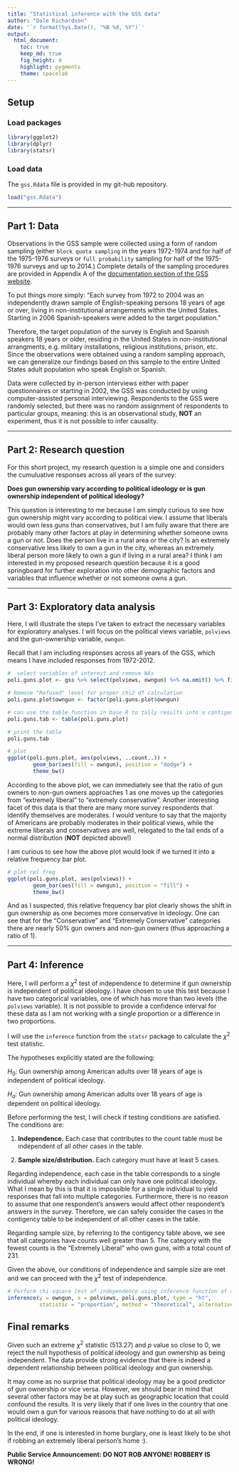 ```yaml
---
title: "Statistical inference with the GSS data"
author: "Dale Richardson"
date: '`r format(Sys.Date(), "%B %d, %Y")`'
output: 
  html_document:
    toc: true
    keep_md: true
    fig_height: 4
    highlight: pygments
    theme: spacelab
---
```


## Setup

### Load packages

```r
library(ggplot2)
library(dplyr)
library(statsr)
```

### Load data

The `gss.Rdata` file is provided in my git-hub repository. 

```r
load("gss.Rdata")
```



* * *

## Part 1: Data

Observations in the GSS sample were collected using a form of random sampling (either `block quota sampling` in the years 1972-1974 and for half of the 1975-1976 surveys or `full probability` sampling for half of the 1975-1976 surveys and up to 2014.) Complete details of the sampling procedures are provided in Appendix A of the [documentation section of the GSS website](http://gss.norc.org/Get-Documentation).  

To put things more simply: "Each survey from 1972 to 2004 was an independently drawn sample of English-speaking persons 18 years of age or over, living in non-institutional arrangements within the United States. Starting in 2006 Spanish-speakers were added to the target population."

Therefore, the target population of the survey is English and Spanish speakers 18 years or older, residing in the United States in non-institutional arrangments, e.g. military installations, religious institutions, prison, etc. Since the observations were obtained using a random sampling approach, we can generalize our findings based on this sample to the entire United States adult population who speak English or Spanish.

Data were collected by in-person interviews either with paper questionnaires or starting in 2002, the GSS was conducted by using computer-assisted personal interviewing. Respondents to the GSS were randomly selected, but there was no random assignment of respondents to particular groups, meaning: this is an observational study, **NOT** an experiment, thus it is not possible to infer causality. 


* * *

## Part 2: Research question

For this short project, my research question is a simple one and considers the cumuluative responses across all years of the survey:

**Does gun ownership vary according to political ideology or is gun ownership independent of political ideology?**

This question is interesting to me because I am simply curious to see how gun ownership might vary according to political view. I assume that liberals would own less guns than conservatives, but I am fully aware that there are probably many other factors at play in determining whether someone owns a gun or not. Does the person live in a rural area or the city? Is an extremely conservative less likely to own a gun in the city, whereas an extremely liberal person more likely to own a gun if living in a rural area? I think I am interested in my proposed research question because it is a good springboard for further exploration into other demographic factors and variables that influence whether or not someone owns a gun.


* * *

## Part 3: Exploratory data analysis

Here, I will illustrate the steps I've taken to extract the necessary variables for exploratory analyses. I will focus on the political views variable, `polviews` and the gun-ownership variable, `owngun`. 

Recall that I am including responses across all years of the GSS, which means I have included responses from 1972-2012. 

```r

#  select variables of interest and remove NAs
poli.guns.plot <- gss %>% select(polviews, owngun) %>% na.omit() %>% filter(owngun != "Refused") %>% group_by(polviews, owngun) 

# Remove "Refused" level for proper chi2 df calculation
poli.guns.plot$owngun <- factor(poli.guns.plot$owngun)

# can use the table function in base R to tally results into a contigency table
poli.guns.tab <- table(poli.guns.plot)

# print the table
poli.guns.tab

# plot
ggplot(poli.guns.plot, aes(polviews, ..count..)) +
        geom_bar(aes(fill = owngun), position = "dodge") +
        theme_bw()
```

According to the above plot, we can immediately see that the ratio of gun owners to non-gun owners approaches 1 as one moves up the categories from "extremely liberal" to "extremely conservative". Another interesting facet of this data is that there are many more survey respondents that identify themselves are moderates. I would venture to say that the majority of Americans are probably moderates in their political views, while the extreme liberals and conservatives are well, relegated to the tail ends of a normal distribution (**NOT** depicted above!)

I am curious to see how the above plot would look if we turned it into a relative frequency bar plot. 

```r

# plot rel freq
ggplot(poli.guns.plot, aes(polviews)) +
        geom_bar(aes(fill = owngun), position = "fill") +
        theme_bw()

```

And as I suspected, this relative frequency bar plot clearly shows the shift in gun ownership as one becomes more conservative in ideology. One can see that for the "Conservative" and "Extremely Conservative" categories there are nearly 50% gun owners and non-gun owners (thus approaching a ratio of 1). 

* * *

## Part 4: Inference

Here, I will perform a $\chi^{2}$ test of independence to determine if gun ownership is independent of political ideology. I have chosen to use this test because I have two categorical variables, one of which has more than two levels (the `polviews` variable). It is not possible to provide a confidence interval for these data as I am not working with a single proportion or a difference in two proportions.  

I will use the `inference` function from the `statsr` package to calculate the $\chi^{2}$ test statistic. 

The hypotheses explicitly stated are the following:

$H_0$: Gun ownership among American adults over 18 years of age is independent of political ideology.

$H_a$: Gun ownership among American adults over 18 years of age is dependent on political ideology.

Before performing the test, I will check if testing conditions are satisfied. The conditions are:

1. **Independence.** Each case that contributes to the count table must be independent of all other cases in the table. 

2. **Sample size/distribution.** Each category must have at least 5 cases. 

Regarding independence, each case in the table corresponds to a single individual whereby each individual can only have one political ideology. What I mean by this is that it is impossible for a single individual to yield responses that fall into multiple categories. Furthermore, there is no reason to assume that one respondent's answers would affect other respondent's answers in the survey. Therefore, we can safely consider the cases in the contigency table to be independent of all other cases in the table.

Regarding sample size, by referring to the contigency table above, we see that all categories have counts well greater than 5. The category with the fewest counts is the "Extremely Liberal" who own guns, with a total count of 231.

Given the above, our conditions of independence and sample size are met and we can proceed with the $\chi^{2}$ test of independence.


```r

# Perform chi-square test of independence using inference function of statsr package
inference(y = owngun, x = polviews, poli.guns.plot, type = "ht",
          statistic = "proportion", method = "theoretical", alternative = "greater")

```

## Final remarks

Given such an extreme $\chi^{2}$ statistic (513.27) and $p$ value so close to 0, we reject the null hypothesis of political ideology and gun ownership as being independent. The data provide strong evidence that there is indeed a dependent relationship between political ideology and gun ownership.

It may come as no surprise that political ideology may be a good predictor of gun ownership or vice versa. However, we should bear in mind that several other factors may be at play such as geographic location that could confound the results. It is very likely that if one lives in the country that one would own a gun for various reasons that have nothing to do at all with political ideology. 

In the end, if one is interested in home burglary, one is least likely to be shot if robbing an extremely liberal person's home :). 

**Public Service Announcement: DO NOT ROB ANYONE! ROBBERY IS WRONG!**



